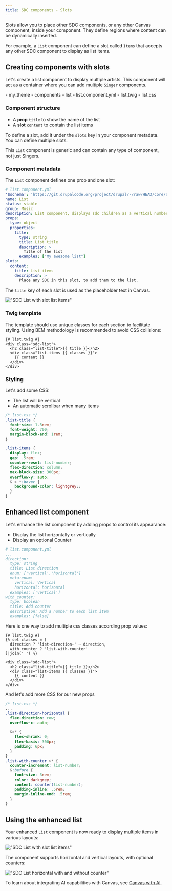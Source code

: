 ```yaml
---
title: SDC components - Slots
---
```



Slots allow you to place other SDC components, or any other Canvas
component, inside your component. They define regions where content can be
dynamically inserted.

For example, a `List` component can define a slot called `Items` that accepts
any other SDC component to display as list items.

## Creating components with slots

Let's create a list component to display multiple artists. This component will
act as a container where you can add multiple `Singer` components.

<FileTree>
- my_theme
  - components
    - list
      - list.component.yml
      - list.twig
      - list.css
</FileTree>

### Component structure

- A **prop** `title` to show the name of the list
- A **slot** `content` to contain the list items

To define a slot, add it under the `slots` key in your component metadata. You can define multiple slots.

This `List` component is generic and can contain any type of component, not just Singers.

### Component metadata

The `List` component defines one prop and one slot:

```yaml
# list.component.yml
'$schema': 'https://git.drupalcode.org/project/drupal/-/raw/HEAD/core/assets/schemas/v1/metadata.schema.json'
name: List
status: stable
group: Music
description: List component, displays sdc children as a vertical numbered list.
props:
  type: object
  properties:
    title:
      type: string
      title: List title
      description: >
        Title of the list
      examples: ["My awesome list"]
slots:
  content:
    title: List items
    description: >
      Place any SDC in this slot, to add them to the list.
```

The `title` key of each slot is used as the placeholder text in Canvas.

!["SDC List with slot list items"](../../../assets/images/slot-list-items.webp)

### Twig template

The template should use unique classes for each section to facilitate styling.
Using BEM methodology is recommended to avoid CSS collisions:

```twig
{# list.twig #}
<div class="sdc-list">
  <h2 class="list-title">{{ title }}</h2>
  <div class="list-items {{ classes }}">
    {{ content }}
  </div>
</div>
```

### Styling

Let's add some CSS:

- The list will be vertical
- An automatic scrollbar when many items

```css
/* list.css */
.list-title {
  font-size: 1.3rem;
  font-weight: 700;
  margin-block-end: 1rem;
}

.list-items {
  display: flex;
  gap: .5rem;
  counter-reset: list-number;
  flex-direction: column;
  max-block-size: 300px;
  overflow-y: auto;
  & > *:hover {
    background-color: lightgrey;;
  }
}
```

## Enhanced list component

Let's enhance the list component by adding props to control its appearance:

- Display the list horizontally or vertically
- Display an optional Counter

```yaml
# list.component.yml
...
direction:
  type: string
  title: List direction
  enum: ['vertical','horizontal']
  meta:enum:
    vertical: Vertical
    horizontal: horizontal
  examples: ['vertical']
with_counter:
  type: boolean
  title: Add counter
  description: Add a number to each list item
  examples: [false]
```

Here is one way to add multiple css classes according prop values:

```twig
{# list.twig #}
{% set classes = [
  direction ? 'list-direction-' ~ direction,
  with_counter ? 'list-with-counter'
]|join(' ') %}

<div class="sdc-list">
  <h2 class="list-title">{{ title }}</h2>
  <div class="list-items {{ classes }}">
    {{ content }}
  </div>
</div>
```

And let's add more CSS for our new props

```css
/* list.css */
...
.list-direction-horizontal {
  flex-direction: row;
  overflow-x: auto;

  &>* {
    flex-shrink: 0;
    flex-basis: 300px;
    padding: 6px;
  }
}
.list-with-counter >* {
  counter-increment: list-number;
  &:before {
    font-size: 3rem;
    color: darkgrey;
    content: counter(list-number);
    padding-inline: .5rem;
    margin-inline-end: .5rem;
  }
}
```

## Using the enhanced list

Your enhanced `List` component is now ready to display multiple items in various layouts:

!["SDC List with slot list items"](../../../assets/images/top-10-singers.webp)

The component supports horizontal and vertical layouts, with optional counters:

!["SDC List horizontal with and without counter"](../../../assets/images/horizontal-lists.webp)

To learn about integrating AI capabilities with Canvas, see [Canvas with AI](/ai-assistant).
